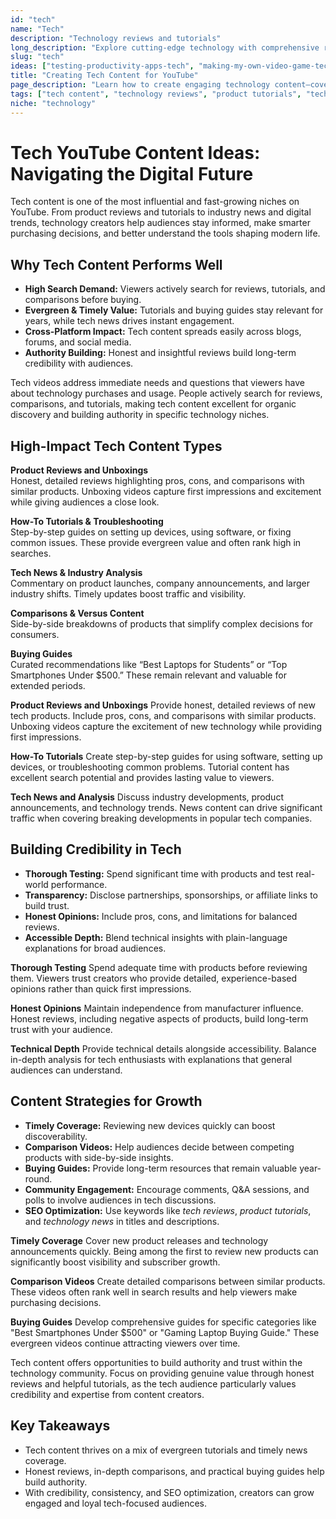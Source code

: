 ```yaml
---
id: "tech"
name: "Tech"
description: "Technology reviews and tutorials"
long_description: "Explore cutting-edge technology with comprehensive reviews, tutorials, and tech news commentary. Create informative content that helps viewers make informed decisions about technology purchases and usage."
slug: "tech"
ideas: ["testing-productivity-apps-tech", "making-my-own-video-game-tech", "creating-wearable-technology-tech", "building-a-robot-tech", "creating-a-virtual-reality-experience-tech"]
title: "Creating Tech Content for YouTube"
page_description: "Learn how to create engaging technology content—covering reviews, tutorials, product comparisons, and industry news to guide viewers in the digital age."
tags: ["tech content", "technology reviews", "product tutorials", "tech comparisons", "tech news", "digital trends"]
niche: "technology"
---
```


# Tech YouTube Content Ideas: Navigating the Digital Future

Tech content is one of the most influential and fast-growing niches on YouTube. From product reviews and tutorials to industry news and digital trends, technology creators help audiences stay informed, make smarter purchasing decisions, and better understand the tools shaping modern life.

## Why Tech Content Performs Well

- **High Search Demand:** Viewers actively search for reviews, tutorials, and comparisons before buying.  
- **Evergreen & Timely Value:** Tutorials and buying guides stay relevant for years, while tech news drives instant engagement.  
- **Cross-Platform Impact:** Tech content spreads easily across blogs, forums, and social media.  
- **Authority Building:** Honest and insightful reviews build long-term credibility with audiences.  

Tech videos address immediate needs and questions that viewers have about technology purchases and usage. People actively search for reviews, comparisons, and tutorials, making tech content excellent for organic discovery and building authority in specific technology niches.

## High-Impact Tech Content Types

**Product Reviews and Unboxings**  
Honest, detailed reviews highlighting pros, cons, and comparisons with similar products. Unboxing videos capture first impressions and excitement while giving audiences a close look.  

**How-To Tutorials & Troubleshooting**  
Step-by-step guides on setting up devices, using software, or fixing common issues. These provide evergreen value and often rank high in searches.  

**Tech News & Industry Analysis**  
Commentary on product launches, company announcements, and larger industry shifts. Timely updates boost traffic and visibility.  

**Comparisons & Versus Content**  
Side-by-side breakdowns of products that simplify complex decisions for consumers.  

**Buying Guides**  
Curated recommendations like “Best Laptops for Students” or “Top Smartphones Under $500.” These remain relevant and valuable for extended periods.  

**Product Reviews and Unboxings**
Provide honest, detailed reviews of new tech products. Include pros, cons, and comparisons with similar products. Unboxing videos capture the excitement of new technology while providing first impressions.

**How-To Tutorials**
Create step-by-step guides for using software, setting up devices, or troubleshooting common problems. Tutorial content has excellent search potential and provides lasting value to viewers.

**Tech News and Analysis**
Discuss industry developments, product announcements, and technology trends. News content can drive significant traffic when covering breaking developments in popular tech companies.

## Building Credibility in Tech

- **Thorough Testing:** Spend significant time with products and test real-world performance.  
- **Transparency:** Disclose partnerships, sponsorships, or affiliate links to build trust.  
- **Honest Opinions:** Include pros, cons, and limitations for balanced reviews.  
- **Accessible Depth:** Blend technical insights with plain-language explanations for broad audiences.  

**Thorough Testing**
Spend adequate time with products before reviewing them. Viewers trust creators who provide detailed, experience-based opinions rather than quick first impressions.

**Honest Opinions**
Maintain independence from manufacturer influence. Honest reviews, including negative aspects of products, build long-term trust with your audience.

**Technical Depth**
Provide technical details alongside accessibility. Balance in-depth analysis for tech enthusiasts with explanations that general audiences can understand.

## Content Strategies for Growth

- **Timely Coverage:** Reviewing new devices quickly can boost discoverability.  
- **Comparison Videos:** Help audiences decide between competing products with side-by-side insights.  
- **Buying Guides:** Provide long-term resources that remain valuable year-round.  
- **Community Engagement:** Encourage comments, Q&A sessions, and polls to involve audiences in tech discussions.  
- **SEO Optimization:** Use keywords like *tech reviews*, *product tutorials*, and *technology news* in titles and descriptions.  

**Timely Coverage**
Cover new product releases and technology announcements quickly. Being among the first to review new products can significantly boost visibility and subscriber growth.

**Comparison Videos**
Create detailed comparisons between similar products. These videos often rank well in search results and help viewers make purchasing decisions.

**Buying Guides**
Develop comprehensive guides for specific categories like "Best Smartphones Under $500" or "Gaming Laptop Buying Guide." These evergreen videos continue attracting viewers over time.

Tech content offers opportunities to build authority and trust within the technology community. Focus on providing genuine value through honest reviews and helpful tutorials, as the tech audience particularly values credibility and expertise from content creators.

## Key Takeaways

- Tech content thrives on a mix of evergreen tutorials and timely news coverage.  
- Honest reviews, in-depth comparisons, and practical buying guides help build authority.  
- With credibility, consistency, and SEO optimization, creators can grow engaged and loyal tech-focused audiences.  
